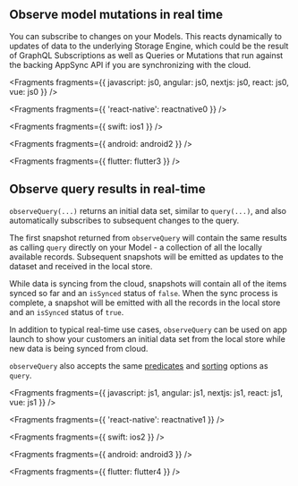 ## Observe model mutations in real time

You can subscribe to changes on your Models. This reacts dynamically to updates of data to the underlying Storage Engine, which could be the result of GraphQL Subscriptions as well as Queries or Mutations that run against the backing AppSync API if you are synchronizing with the cloud.


<Fragments
  fragments={{
    javascript: js0,
    angular: js0,
    nextjs: js0,
    react: js0,
    vue: js0
  }}
/>


<Fragments fragments={{ 'react-native': reactnative0 }} />


<Fragments fragments={{ swift: ios1 }} />


<Fragments fragments={{ android: android2 }} />


<Fragments fragments={{ flutter: flutter3 }} />

## Observe query results in real-time

`observeQuery(...)` returns an initial data set, similar to `query(...)`, and also automatically subscribes to subsequent changes to the query.

The first snapshot returned from `observeQuery` will contain the same results as calling `query` directly on your Model - a collection of all the locally available records. Subsequent snapshots will be emitted as updates to the dataset and received in the local store.

While data is syncing from the cloud, snapshots will contain all of the items synced so far and an `isSynced` status of `false`. When the sync process is complete, a snapshot will be emitted with all the records in the local store and an `isSynced` status of `true`.

In addition to typical real-time use cases, `observeQuery` can be used on app launch to show your customers an initial data set from the local store while new data is being synced from cloud.

`observeQuery` also accepts the same [predicates](/[platform]/build-a-backend/datastore/manipulate-data/#predicates) and [sorting](/[platform]/build-a-backend/more-features/datastore/manipulate-data/#sort) options as `query`.


<Fragments
  fragments={{
    javascript: js1,
    angular: js1,
    nextjs: js1,
    react: js1,
    vue: js1
  }}
/>


<Fragments fragments={{ 'react-native': reactnative1 }} />


<Fragments fragments={{ swift: ios2 }} />


<Fragments fragments={{ android: android3 }} />


<Fragments fragments={{ flutter: flutter4 }} />
